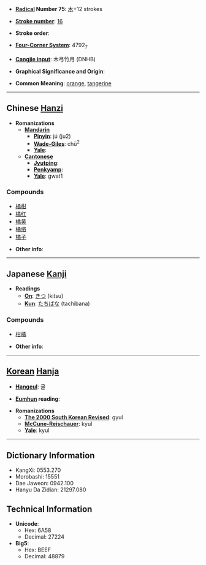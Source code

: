 * '''[[Wiktionary:Chinese radical index| Radical]] Number 75''': [[Wiktionary:Chinese radical index 木|木]]+12 strokes

* '''[[Wiktionary:Chinese total strokes index|Stroke number]]''': [[Wiktionary:Chinese total strokes index 16|16]]

* '''Stroke order''': 

* '''[[Wiktionary:Chinese four corner index|Four-Corner System]]''': 4792<sub>7</sub>

* '''[[Wiktionary:Chinese Cangjie index|Cangjie input]]''': 木弓竹月 (DNHB)

* '''Graphical Significance and Origin''': 

* '''Common Meaning''': [[orange]], [[tangerine]]

----

== Chinese [[Hanzi]] ==

* '''Romanizations'''
** '''[[Mandarin]]'''
*** '''[[Pinyin]]''': jú (ju2)
*** '''[[Wade-Giles]]''': chü<sup>2</sup>
*** '''[[Yale]]''': 
** '''[[Cantonese]]'''
*** '''[[Jyutping]]''':
*** '''[[Penkyamp]]''': 
*** '''[[Yale]]''': gwat1

===Compounds===
*[[橘柑]]
*[[橘红]]
*[[橘黄]]
*[[橘络]]
*[[橘子]]

* '''Other info''': 

----

== Japanese [[Kanji]] ==

* '''Readings'''
** '''[[On]]''': [[きつ]] (kitsu)
** '''[[Kun]]''': [[たちばな]] (tachibana)

===Compounds===
*[[柑橘]]

* '''Other info''':  

----

== [[Korean]] [[Hanja]] ==

* '''[[Hangeul]]''': 귤

* '''[[Eumhun]] reading''': 

* '''Romanizations'''
** '''[[The 2000 South Korean Revised Romanization|The 2000 South Korean Revised]]''': gyul
** '''[[McCune-Reischauer]]''': kyul
** '''[[Yale]]''': kyul

----

== Dictionary Information ==

* KangXi: 0553.270
* Morobashi: 15551
* Dae Jaweon: 0942.100
* Hanyu Da Zidian: 21297.080

== Technical Information ==

* '''Unicode''':
** Hex: 6A58
** Decimal: 27224
* '''Big5''':
** Hex: BEEF
** Decimal: 48879